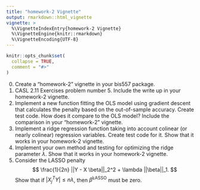 ```yaml
---
title: "homework-2 Vignette"
output: rmarkdown::html_vignette
vignette: >
  %\VignetteIndexEntry{homework-2 Vignette}
  %\VignetteEngine{knitr::rmarkdown}
  %\VignetteEncoding{UTF-8}
---
```


```r
knitr::opts_chunk$set(
  collapse = TRUE,
  comment = "#>"
)
```

0. Create a "homework-2" vignette in your bis557 package.
1. CASL 2.11 Exercises problem number 5. Include the write up in your homework-2 vignette.
2. Implement a new function fitting the OLS model using gradient descent that calculates the penalty based on the out-of-sample accuracy. Create test code. How does it compare to the OLS model? Include the comparison in your "homework-2" vignette.
3. Implement a ridge regression function taking into account colinear (or nearly colinear) regression variables. Create test code for it. Show that it works in your homework-2 vignette.
4. Implement your own method and testing for optimizing the ridge parameter $\lambda$. Show that it works in your homework-2 vignette.
5. Consider the LASSO penalty
$$
\frac{1}{2n} ||Y - X \beta||_2^2 + \lambda ||\beta||_1.
$$
Show that if $|X_j^TY| \leq n \lambda$, then $\widehat \beta^{\text{LASSO}}$ must be zero.